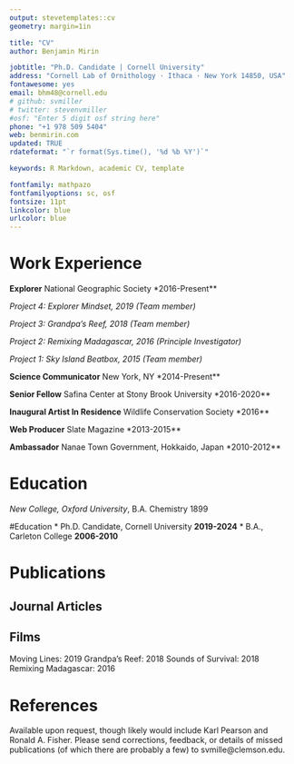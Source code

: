 ```yaml
---
output: stevetemplates::cv
geometry: margin=1in

title: "CV"
author: Benjamin Mirin

jobtitle: "Ph.D. Candidate | Cornell University"
address: "Cornell Lab of Ornithology · Ithaca · New York 14850, USA"
fontawesome: yes
email: bhm48@cornell.edu
# github: svmiller
# twitter: stevenvmiller
#osf: "Enter 5 digit osf string here"
phone: "+1 978 509 5404"
web: benmirin.com
updated: TRUE
rdateformat: "`r format(Sys.time(), '%d %b %Y')`"

keywords: R Markdown, academic CV, template

fontfamily: mathpazo
fontfamilyoptions: sc, osf
fontsize: 11pt
linkcolor: blue
urlcolor: blue
---
```


# Work Experience

**Explorer** \hfill National Geographic Society \hfill **2016-Present**

*Project 4: Explorer Mindset, 2019 (Team member)*

*Project 3: Grandpa’s Reef, 2018 (Team member)*

*Project 2: Remixing Madagascar, 2016 (Principle Investigator)*

*Project 1: Sky Island Beatbox, 2015 (Team member)*

**Science Communicator** \hfill New York, NY \hfill **2014-Present**

**Senior Fellow** \hfill Safina Center at Stony Brook University \hfill **2016-2020**

**Inaugural Artist In Residence** \hfill Wildlife Conservation Society \hfill **2016**

**Web Producer** \hfill Slate Magazine \hfill **2013-2015**

**Ambassador** \hfill Nanae Town Government, Hokkaido, Japan \hfill **2010-2012**

# Education

*New College, Oxford University*, B.A. Chemistry \hfill 1899

#Education
*   Ph.D. Candidate, Cornell University **2019-2024**
*   B.A., Carleton College **2006-2010**

# Publications

## Journal Articles

## Films

Moving Lines: 2019
Grandpa's Reef: 2018
Sounds of Survival: 2018
Remixing Madagascar: 2016


# References

Available upon request, though likely would include Karl Pearson and Ronald A. Fisher. Please send corrections, feedback, or details of missed publications (of which there are probably a few) to svmille@clemson.edu.
